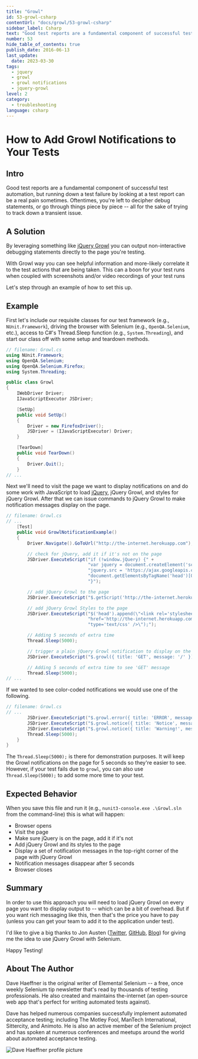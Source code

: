```yaml
---
title: "Growl"
id: 53-growl-csharp
contentUrl: "docs/growl/53-growl-csharp"
sidebar_label: Csharp
text: "Good test reports are a fundamental component of successful test automation, but running down a test failure by looking at a test report can be a real pain sometimes. Oftentimes, you're left to decipher debug statements, or go through things piece by piece all for the sake of trying to track down a transient issue."
number: 53
hide_table_of_contents: true
publish_date: 2016-06-13
last_update:
  date: 2023-03-30
tags:
  - jquery
  - growl
  - growl notifications
  - jquery-growl
level: 2
category:
  - troubleshooting
language: csharp
---
```


# How to Add Growl Notifications to Your Tests

## Intro

Good test reports are a fundamental component of successful test automation, but running down a test failure by looking at a test report can be a real pain sometimes. Oftentimes, you're left to decipher debug statements, or go through things piece by piece -- all for the sake of trying to track down a transient issue.

## A Solution

By leveraging something like [jQuery Growl](http://ksylvest.github.io/jquery-growl/) you can output non-interactive debugging statements directly to the page you're testing.

With Growl way you can see helpful information and more-likely correlate it to the test actions that are being taken. This can a boon for your test runs when coupled with screenshots and/or video recordings of your test runs

Let's step through an example of how to set this up.

## Example

First let's include our requisite classes for our test framework (e.g., `NUnit.Framework`), driving the browser with Selenium (e.g., `OpenQA.Selenium`, etc.), access to C#'s Thread.Sleep function (e.g., `System.Threading`), and start our class off with some setup and teardown methods.

```csharp
// filename: Growl.cs
using NUnit.Framework;
using OpenQA.Selenium;
using OpenQA.Selenium.Firefox;
using System.Threading;

public class Growl
{
    IWebDriver Driver;
    IJavaScriptExecutor JSDriver;

    [SetUp]
    public void SetUp()
    {
        Driver = new FirefoxDriver();
        JSDriver = (IJavaScriptExecutor) Driver;
    }

    [TearDown]
    public void TearDown()
    {
        Driver.Quit();
    }
// ...
```

Next we'll need to visit the page we want to display notifications on and do some work with JavaScript to load [jQuery](http://jquery.com/), jQuery Growl, and styles for jQuery Growl. After that we can issue commands to jQuery Growl to make notification messages display on the page.

```csharp
// filename: Growl.cs
// ...
    [Test]
    public void GrowlNotificationExample()
    {
        Driver.Navigate().GoToUrl("http://the-internet.herokuapp.com");

        // check for jQuery, add it if it's not on the page
        JSDriver.ExecuteScript("if (!window.jQuery) {" +
                               "var jquery = document.createElement('script'); jquery.type = 'text/javascript';" +
                               "jquery.src = 'https://ajax.googleapis.com/ajax/libs/jquery/2.0.2/jquery.min.js';" +
                               "document.getElementsByTagName('head')[0].appendChild(jquery);" +
                               "}");

        // add jQuery Growl to the page
        JSDriver.ExecuteScript("$.getScript('http://the-internet.herokuapp.com/js/vendor/jquery.growl.js')");

        // add jQuery Growl Styles to the page
        JSDriver.ExecuteScript("$('head').append(\"<link rel='stylesheet' " +
                               "href='http://the-internet.herokuapp.com/css/jquery.growl.css' " +
                               "type='text/css' />\");");

        // Adding 5 seconds of extra time
        Thread.Sleep(5000);

        // trigger a plain jQuery Growl notification to display on the page
        JSDriver.ExecuteScript("$.growl({ title: 'GET', message: '/' });");

        // Adding 5 seconds of extra time to see 'GET' message
        Thread.Sleep(5000);
// ...
```

If we wanted to see color-coded notifications we would use one of the following.

```csharp
// filename: Growl.cs
// ...
        JSDriver.ExecuteScript("$.growl.error({ title: 'ERROR', message: 'your message goes here' });");
        JSDriver.ExecuteScript("$.growl.notice({ title: 'Notice', message: 'your notice message goes here' });");
        JSDriver.ExecuteScript("$.growl.notice({ title: 'Warning!', message: 'your warning message goes here' });");
        Thread.Sleep(5000);
    }
}
```

The `Thread.Sleep(5000);` is there for demonstration purposes. It will keep the Growl notifications on the page for 5 seconds so they're easier to see. However, if your test fails due to `growl`, you can also use `Thread.Sleep(5000);` to add some more time to your test.

## Expected Behavior

When you save this file and run it (e.g., `nunit3-console.exe .\Growl.sln` from the command-line) this is what will happen:

- Browser opens
- Visit the page
- Make sure jQuery is on the page, add it if it's not
- Add jQuery Growl and its styles to the page
- Display a set of notification messages in the top-right corner of the page with jQuery Growl
- Notification messages disappear after 5 seconds
- Browser closes

## Summary

In order to use this approach you will need to load jQuery Growl on every page you want to display output to -- which can be a bit of overhead. But if you want rich messaging like this, then that's the price you have to pay (unless you can get your team to add it to the application under test).

I'd like to give a big thanks to Jon Austen ([Twitter](https://twitter.com/austenjt), [GitHub](https://github.com/djangofan), [Blog](http://jonausten.info/)) for giving me the idea to use jQuery Growl with Selenium.

Happy Testing!

## About The Author

Dave Haeffner is the original writer of Elemental Selenium -- a free, once weekly Selenium tip newsletter that's read by thousands of testing professionals. He also created and maintains the-internet (an open-source web app that's perfect for writing automated tests against).

Dave has helped numerous companies successfully implement automated acceptance testing; including The Motley Fool, ManTech International, Sittercity, and Animoto. He is also an active member of the Selenium project and has spoken at numerous conferences and meetups around the world about automated acceptance testing.

![Dave Haeffner profile picture](/img/authors/dave-haeffner.jpeg#author-img 'a title')
